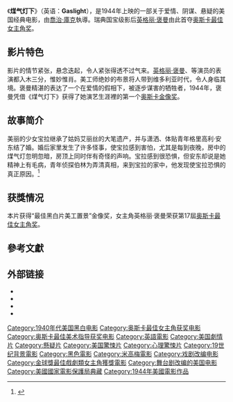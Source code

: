 {{Expand language|1=en|time=2020-10-02T11:44:09+00:00}}
{{Infobox Film
| name           = 煤氣燈下
| original_name = Gaslight
| image          = 煤氣燈下劇照.JPG
| imagesize     = 300px
| caption        = 
| director       = [[喬治·庫克|喬治·庫克]]
| producer       = {{tsl|en|Arthur Hornblow Jr.|Arthur Hornblow Jr.}}<br>{{tsl|en|John Van Druten|John Van Druten}}<br>{{tsl|en|Walter Reisch|Walter Reisch}}<br>{{tsl|en|John L. Balderston|John L. Balderston}}
| writer         = {{tsl|en|Patrick Hamilton|派屈克·漢彌頓}}
| starring       = [[英格丽·褒曼|英格丽·褒曼]]<br>{{tsl|en|Charles Boyer|查爾斯·鮑埃}}<br>[[約瑟夫·考登|約瑟夫·考登]]<br>{{tsl|en|May Whitty|梅·威提}}<br>[[安吉拉·蘭斯伯里|安吉拉·蘭斯伯里]]
| music          = {{tsl|en|Bronisław Kaper|Bronisław Kaper}}
| cinematography = {{tsl|en|Joseph Ruttenberg|Joseph Ruttenberg}}
| costume        = 
| editing        = {{tsl|en|Ralph E. Winters|Ralph E. Winters}}
| released       = {{film date|1944|5|4|美國}}
| runtime        =  114分钟
| country        = {{USA}}
| language       = {{flagicon|USA}} [[英語|英語]]
| budget         = [[歐羅|€]] 2,068,000
| box office = [[歐羅|€]] 4,613,000
}}
《'''煤气灯下'''》（英语：'''Gaslight'''），是1944年上映的一部关于爱情、阴谋、悬疑的美国经典电影，由[[喬治·庫克|喬治·庫克]]執導。瑞典国宝级影后[[英格丽·褒曼|英格丽·褒曼]]由此首夺[[奥斯卡最佳女主角奖|奥斯卡最佳女主角奖]]。

==影片特色==
影片的情节紧张，悬念迭起，令人紧张得透不过气来。[[英格丽·褒曼|英格丽·褒曼]]、{{tsl|en|Charles Boyer|查尔斯·鮑埃}}等演员的表演都入木三分，惟妙惟肖。美工师绝妙的布景将人带到维多利亚时代，令人身临其境。褒曼精湛的表达了一个在爱情的假相下，被逐步谋害的牺牲者，1944年，褒曼凭借《煤气灯下》获得了她演艺生涯裡的第一个[[奥斯卡最佳女主角奖|奥斯卡金像奖]]。

==故事简介==
美丽的少女宝拉继承了姑妈艾丽丝的大笔遗产，并与潇洒、体贴青年格里高利·安东结了婚。婚后家里发生了许多怪事，使宝拉感到害怕，尤其是每到夜晚，房中的煤气灯忽明忽暗，房顶上同时伴有奇怪的声响。宝拉感到很恐惧，但安东却说是她精神上有毛病，青年侦探伯林为弄清真相，来到宝拉的家中，他发现使宝拉恐惧的真正原因。<ref>{{cite news |url=http://www.guardian.co.uk/film/2008/oct/04/art.film.thorolddickinson |title=Thorold Dickinson's 1949 film The Queen of Spades has been called 'a masterpiece' by Martin Scorsese - so why is his work not better known? | Film |publisher=The Guardian |date=2008-10-04 |accessdate=2009-05-30 |location=London |first=Philip |last=Horne |archive-date=2012-11-13 |archive-url=https://web.archive.org/web/20121113175527/http://www.guardian.co.uk/film/2008/oct/04/art.film.thorolddickinson |dead-url=no }}</ref>

==获獎情况==
本片获得“最佳黑白片美工置景”金像奖，女主角英格丽·褒曼荣获第17屆[[奥斯卡最佳女主角奖|奥斯卡最佳女主角奖]]。

==參考文獻==
<div class="references-small">
<references />
</div>

==外部链接==
{{commonscat|Gaslight (1944 film)}}
*{{imdb title|36855|煤气灯下}}
*{{Amg movie|19278|煤气灯下}}
*{{tcmdb title|166|煤气灯下}}
*{{rotten-tomatoes|1008138-gaslight|煤气灯下}}

{{乔治·丘克}}
{{DEFAULTSORT:Gaslight}}
[[Category:1940年代美国黑白电影|Category:1940年代美国黑白电影]]
[[Category:奥斯卡最佳女主角获奖电影|Category:奥斯卡最佳女主角获奖电影]]
[[Category:奥斯卡最佳美术指导获奖电影|Category:奥斯卡最佳美术指导获奖电影]]
[[Category:英語電影|Category:英語電影]]
[[Category:美国劇情片|Category:美国劇情片]]
[[Category:懸疑片|Category:懸疑片]]
[[Category:美国驚悚片|Category:美国驚悚片]]
[[Category:心理驚悚片|Category:心理驚悚片]]
[[Category:19世纪背景電影|Category:19世纪背景電影]]
[[Category:黑色電影|Category:黑色電影]]
[[Category:米高梅電影|Category:米高梅電影]]
[[Category:戏剧改编电影|Category:戏剧改编电影]]
[[Category:金球獎最佳戲劇類女主角獲獎電影|Category:金球獎最佳戲劇類女主角獲獎電影]]
[[Category:舞台剧改编的美国电影|Category:舞台剧改编的美国电影]]
[[Category:美國國家電影保護局典藏|Category:美國國家電影保護局典藏]]
[[Category:1944年美國電影作品|Category:1944年美國電影作品]]